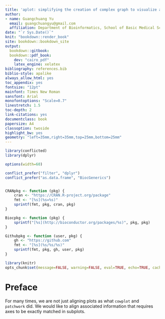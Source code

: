 ```yaml
---
title: 'aplot: simplifying the creation of complex graph to visualize associations across diverse data types'
author: 
- name: Guangchuang Yu
  email: guangchuangyu@gmail.com
  affiliation: Department of Bioinformatics, School of Basic Medical Sciences, Southern Medical University
date: "`r Sys.Date()`"
knit: "bookdown::render_book"
site: bookdown::bookdown_site
output:
  bookdown::gitbook:
  bookdown::pdf_book:
    dev: "cairo_pdf"
    latex_engine: xelatex
bibliography: references.bib
biblio-style: apalike
always_allow_html: yes
toc_appendix: yes
fontsize: "12pt"
mainfont: Times New Roman
sansfont: Arial
monofontoptions: "Scale=0.7"
linestretch: 1.5
toc-depth: 2
link-citations: yes
documentclass: book
papersize: A4
classoption: twoside
highlight_bw: yes
geometry: "left=35mm,right=35mm,top=25mm,bottom=25mm"
---
```



```r
library(conflicted)
library(dplyr)

options(width=60)

conflict_prefer("filter", "dplyr")
conflict_prefer("as.data.frame", "BiocGenerics")


CRANpkg <- function (pkg) {
    cran <- "https://CRAN.R-project.org/package"
    fmt <- "[%s](%s=%s)"
    sprintf(fmt, pkg, cran, pkg)
}

Biocpkg <- function (pkg) {
    sprintf("[%s](http://bioconductor.org/packages/%s)", pkg, pkg)
}

Githubpkg <- function (user, pkg) {
    gh <- "https://github.com"
    fmt <- "[%s](%s/%s/%s)"
    sprintf(fmt, pkg, gh, user, pkg)
}

library(knitr)
opts_chunk$set(message=FALSE, warning=FALSE, eval=TRUE, echo=TRUE, cache=TRUE)
```




# Preface {-}

For many times, we are not just aligning plots as what `cowplot` and `patchwork` did. We would like to align associated information that requires axes to be exactly matched in subplots. 
